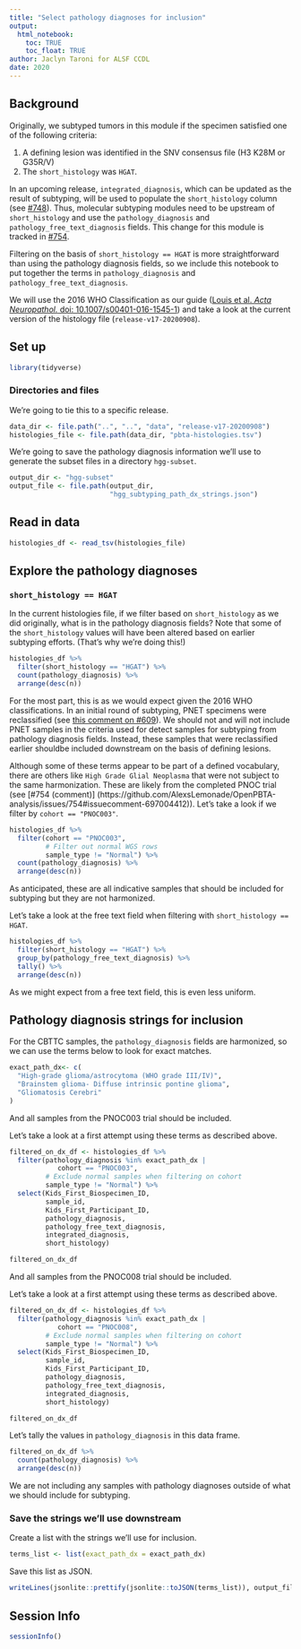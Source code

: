 ```yaml
---
title: "Select pathology diagnoses for inclusion"
output: 
  html_notebook:
    toc: TRUE
    toc_float: TRUE
author: Jaclyn Taroni for ALSF CCDL
date: 2020
---
```


## Background

Originally, we subtyped tumors in this module if the specimen satisfied one of the following criteria:

1. A defining lesion was identified in the SNV consensus file (H3 K28M or G35R/V)
2. The `short_histology` was `HGAT`.

In an upcoming release, `integrated_diagnosis`, which can be updated as the result of subtyping, will be used to populate the `short_histology` column (see [#748](https://github.com/AlexsLemonade/OpenPBTA-analysis/issues/748)).
Thus, molecular subtyping modules need to be upstream of `short_histology` and use the `pathology_diagnosis` and `pathology_free_text_diagnosis` fields.
This change for this module is tracked in [#754](https://github.com/AlexsLemonade/OpenPBTA-analysis/issues/754).

Filtering on the basis of `short_histology == HGAT` is more straightforward than using the pathology diagnosis fields, so we include this notebook to put together the terms in `pathology_diagnosis` and `pathology_free_text_diagnosis`.

We will use the 2016 WHO Classification as our guide ([Louis et al. _Acta Neuropathol._ doi: 10.1007/s00401-016-1545-1](10.1007/s00401-016-1545-1)) and take a look at the current version of the histology file (`release-v17-20200908`).

## Set up

```r
library(tidyverse)
```

### Directories and files

We're going to tie this to a specific release.

```r
data_dir <- file.path("..", "..", "data", "release-v17-20200908")
histologies_file <- file.path(data_dir, "pbta-histologies.tsv")
```

We're going to save the pathology diagnosis information we'll use to generate the subset files in a directory `hgg-subset`.

```r
output_dir <- "hgg-subset"
output_file <- file.path(output_dir, 
                         "hgg_subtyping_path_dx_strings.json")
```

## Read in data

```r
histologies_df <- read_tsv(histologies_file)
```

## Explore the pathology diagnoses

### `short_histology == HGAT`

In the current histologies file, if we filter based on `short_histology` as we did originally, what is in the pathology diagnosis fields?
Note that some of the `short_histology` values will have been altered based on earlier subtyping efforts.
(That's why we're doing this!)

```r
histologies_df %>% 
  filter(short_histology == "HGAT") %>%
  count(pathology_diagnosis) %>%
  arrange(desc(n))
```

For the most part, this is as we would expect given the 2016 WHO classifications. 
In an initial round of subtyping, PNET specimens were reclassified (see [this comment on #609](https://github.com/AlexsLemonade/OpenPBTA-analysis/issues/609#issuecomment-602821376)).
We should not and will not include PNET samples in the criteria used for detect samples for subtyping from pathology diagnosis fields. 
Instead, these samples that were reclassified earlier shouldbe included downstream on the basis of defining lesions.

Although some of these terms appear to be part of a defined vocabulary, there are others like `High Grade Glial Neoplasma` that were not subject to the same harmonization.
These are likely from the completed PNOC trial (see [#754 (comment)] (https://github.com/AlexsLemonade/OpenPBTA-analysis/issues/754#issuecomment-697004412)).
Let's take a look if we filter by `cohort == "PNOC003"`.


```r
histologies_df %>%
  filter(cohort == "PNOC003",
         # Filter out normal WGS rows
         sample_type != "Normal") %>%
  count(pathology_diagnosis) %>%
  arrange(desc(n))
```

As anticipated, these are all indicative samples that should be included for subtyping but they are not harmonized.

Let's take a look at the free text field when filtering with `short_histology == HGAT`.

```r
histologies_df %>% 
  filter(short_histology == "HGAT") %>%
  group_by(pathology_free_text_diagnosis) %>%
  tally() %>%
  arrange(desc(n))
```

As we might expect from a free text field, this is even less uniform.

## Pathology diagnosis strings for inclusion

For the CBTTC samples, the `pathology_diagnosis` fields are harmonized, so we can use the terms below to look for exact matches.

```r
exact_path_dx<- c(
  "High-grade glioma/astrocytoma (WHO grade III/IV)",
  "Brainstem glioma- Diffuse intrinsic pontine glioma",
  "Gliomatosis Cerebri"
)
```

And all samples from the PNOC003 trial should be included.

Let's take a look at a first attempt using these terms as described above.

```r
filtered_on_dx_df <- histologies_df %>%
  filter(pathology_diagnosis %in% exact_path_dx | 
            cohort == "PNOC003",
         # Exclude normal samples when filtering on cohort
         sample_type != "Normal") %>%
  select(Kids_First_Biospecimen_ID, 
         sample_id, 
         Kids_First_Participant_ID,
         pathology_diagnosis,
         pathology_free_text_diagnosis,
         integrated_diagnosis, 
         short_histology)

filtered_on_dx_df
```

And all samples from the PNOC008 trial should be included.

Let's take a look at a first attempt using these terms as described above.

```r
filtered_on_dx_df <- histologies_df %>%
  filter(pathology_diagnosis %in% exact_path_dx | 
            cohort == "PNOC008",
         # Exclude normal samples when filtering on cohort
         sample_type != "Normal") %>%
  select(Kids_First_Biospecimen_ID, 
         sample_id, 
         Kids_First_Participant_ID,
         pathology_diagnosis,
         pathology_free_text_diagnosis,
         integrated_diagnosis, 
         short_histology)

filtered_on_dx_df
```


Let's tally the values in `pathology_diagnosis` in this data frame.

```r
filtered_on_dx_df %>%
  count(pathology_diagnosis) %>%
  arrange(desc(n))
```

We are not including any samples with pathology diagnoses outside of what we should include for subtyping.

### Save the strings we'll use downstream

Create a list with the strings we'll use for inclusion.

```r
terms_list <- list(exact_path_dx = exact_path_dx)
```

Save this list as JSON.

```r
writeLines(jsonlite::prettify(jsonlite::toJSON(terms_list)), output_file)
```

## Session Info

```r
sessionInfo()
```
